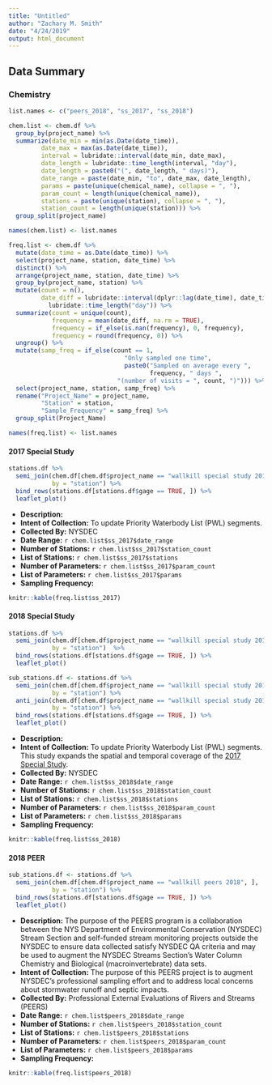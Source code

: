 ```yaml
---
title: "Untitled"
author: "Zachary M. Smith"
date: "4/24/2019"
output: html_document
---
```




## Data Summary

### Chemistry

```r
list.names <- c("peers_2018", "ss_2017", "ss_2018")

chem.list <- chem.df %>% 
  group_by(project_name) %>% 
  summarize(date_min = min(as.Date(date_time)),
         date_max = max(as.Date(date_time)),
         interval = lubridate::interval(date_min, date_max),
         date_length = lubridate::time_length(interval, "day"),
         date_length = paste0("(", date_length, " days)"),
         date_range = paste(date_min, "to", date_max, date_length),
         params = paste(unique(chemical_name), collapse = ", "),
         param_count = length(unique(chemical_name)),
         stations = paste(unique(station), collapse = ", "),
         station_count = length(unique(station))) %>% 
  group_split(project_name)

names(chem.list) <- list.names

freq.list <- chem.df %>% 
  mutate(date_time = as.Date(date_time)) %>% 
  select(project_name, station, date_time) %>% 
  distinct() %>% 
  arrange(project_name, station, date_time) %>% 
  group_by(project_name, station) %>% 
  mutate(count = n(),
         date_diff = lubridate::interval(dplyr::lag(date_time), date_time) %>%
           lubridate::time_length("day")) %>% 
  summarize(count = unique(count),
            frequency = mean(date_diff, na.rm = TRUE),
            frequency = if_else(is.nan(frequency), 0, frequency),
            frequency = round(frequency, 0)) %>% 
  ungroup() %>% 
  mutate(samp_freq = if_else(count == 1,
                                "Only sampled one time",
                                paste0("Sampled on average every ",
                                       frequency, " days ",
                              "(number of visits = ", count, ")"))) %>% 
  select(project_name, station, samp_freq) %>% 
  rename("Project_Name" = project_name,
         "Station" = station,
         "Sample_Frequency" = samp_freq) %>% 
  group_split(Project_Name)

names(freq.list) <- list.names
```

#### 2017 Special Study

```r
stations.df %>% 
  semi_join(chem.df[chem.df$project_name == "wallkill special study 2017", ],
            by = "station") %>% 
  bind_rows(stations.df[stations.df$gage == TRUE, ]) %>% 
  leaflet_plot()
```


* __Description:__
* __Intent of Collection:__ To update Priority Waterbody List (PWL) segments.
* __Collected By:__ NYSDEC
* __Date Range:__ `r chem.list$ss_2017$date_range`
* __Number of Stations:__ `r chem.list$ss_2017$station_count`
* __List of Stations:__ `r chem.list$ss_2017$stations`
* __Number of Parameters:__ `r chem.list$ss_2017$param_count`
* __List of Parameters:__ `r chem.list$ss_2017$params`
* __Sampling Frequency:__
```r
knitr::kable(freq.list$ss_2017)
```

#### 2018 Special Study

```r
stations.df %>% 
  semi_join(chem.df[chem.df$project_name == "wallkill special study 2018", ],
            by = "station")  %>% 
  bind_rows(stations.df[stations.df$gage == TRUE, ]) %>% 
  leaflet_plot()
```

```r
sub_stations.df <- stations.df %>% 
  semi_join(chem.df[chem.df$project_name == "wallkill special study 2018", ],
            by = "station") %>% 
  anti_join(chem.df[chem.df$project_name == "wallkill special study 2017", ],
            by = "station") %>% 
  bind_rows(stations.df[stations.df$gage == TRUE, ]) %>% 
  leaflet_plot()

```

* __Description:__
* __Intent of Collection:__ To update Priority Waterbody List (PWL) segments. This study expands the spatial and temporal coverage of the [2017 Special Study].
* __Collected By:__ NYSDEC
* __Date Range:__ `r chem.list$ss_2018$date_range`
* __Number of Stations:__ `r chem.list$ss_2018$station_count`
* __List of Stations:__ `r chem.list$ss_2018$stations`
* __Number of Parameters:__ `r chem.list$ss_2018$param_count`
* __List of Parameters:__ `r chem.list$ss_2018$params`
* __Sampling Frequency:__
```r
knitr::kable(freq.list$ss_2018)
```

#### 2018 PEER

```r
sub_stations.df <- stations.df %>% 
  semi_join(chem.df[chem.df$project_name == "wallkill peers 2018", ],
            by = "station") %>% 
  bind_rows(stations.df[stations.df$gage == TRUE, ]) %>% 
  leaflet_plot()
```

* __Description:__ The purpose of the PEERS program is a collaboration between the NYS Department of Environmental Conservation (NYSDEC) Stream Section and self-funded stream monitoring projects outside the NYSDEC to ensure data collected satisfy NYSDEC QA criteria and may be used to augment the NYSDEC Streams Section’s Water Column Chemistry and Biological (macroinvertebrate) data sets.
* __Intent of Collection:__ The purpose of this PEERS project is to augment NYSDEC’s professional sampling effort and to address local concerns about stormwater runoff and septic impacts.
* __Collected By:__ Professional External Evaluations of Rivers and Streams (PEERS)
* __Date Range:__ `r chem.list$peers_2018$date_range`
* __Number of Stations:__ `r chem.list$peers_2018$station_count`
* __List of Stations:__ `r chem.list$peers_2018$stations`
* __Number of Parameters:__ `r chem.list$peers_2018$param_count`
* __List of Parameters:__ `r chem.list$peers_2018$params`
* __Sampling Frequency:__
```r
knitr::kable(freq.list$peers_2018)
```
